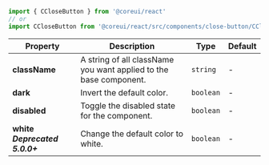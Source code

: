 
```jsx
import { CCloseButton } from '@coreui/react'
// or
import CCloseButton from '@coreui/react/src/components/close-button/CCloseButton'
```

| Property | Description | Type | Default |
| --- | --- | --- | --- |
| **className** | A string of all className you want applied to the base component. | `string` | - |
| **dark** | Invert the default color. | `boolean` | - |
| **disabled** | Toggle the disabled state for the component. | `boolean` | - |
| **white** **_Deprecated 5.0.0+_** | Change the default color to white. | `boolean` | - |

